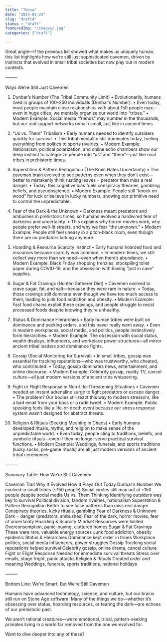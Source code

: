 ```yaml
---
title: "Tdnsa"
date: "2025-01-23"
slug: "draft4"
status : "draft"
featuredImg: "/images/.jpg"
categories: ["draft"]

---
```

Great angle—if the previous list showed what makes us uniquely human, this list highlights how we’re still just sophisticated cavemen, driven by instincts that evolved in small tribal societies but now play out in modern contexts.

⸻

Ways We’re Still Just Cavemen

1. Dunbar’s Number (The Tribal Community Limit)
	•	Evolutionarily, humans lived in groups of 100–250 individuals (Dunbar’s Number).
	•	Even today, most people maintain close relationships with about 150 people max—even in huge cities, we mentally organize our world into “tribes.”
	•	Modern Example: Social media “friends” may number in the thousands, but our real support networks remain small, just like in ancient times.

2. “Us vs. Them” Tribalism
	•	Early humans needed to identify outsiders quickly for survival.
	•	This tribal mentality still dominates today, fueling everything from politics to sports rivalries.
	•	Modern Example: Nationalism, political polarization, and online echo chambers show our deep instinct to categorize people into “us” and “them”—just like rival tribes in prehistoric times.

3. Superstition & Pattern Recognition (The Brain Hates Uncertainty)
	•	The caveman brain evolved to see patterns even when they don’t exist—better to mistakenly think rustling leaves = predator than miss a real danger.
	•	Today, this cognitive bias fuels conspiracy theories, gambling beliefs, and pseudoscience.
	•	Modern Example: People still “knock on wood” for luck or believe in lucky numbers, showing our primitive need to control the unpredictable.

4. Fear of the Dark & the Unknown
	•	Darkness meant predators and ambushes in prehistoric times, so humans evolved a hardwired fear of darkness and uncertainty.
	•	This explains why horror movies work, why people prefer well-lit streets, and why we fear “the unknown.”
	•	Modern Example: People still feel uneasy in a pitch-black room, even though there are no predators lurking anymore.

5. Hoarding & Resource Scarcity Instinct
	•	Early humans hoarded food and resources because scarcity was common.
	•	In modern times, we still collect way more than we need—even when there’s abundance.
	•	Modern Example: Black Friday shopping frenzies, stockpiling toilet paper during COVID-19, and the obsession with having “just in case” supplies.

6. Sugar & Fat Cravings (Hunter-Gatherer Diet)
	•	Cavemen evolved to crave sugar, fat, and salt—because they were rare in nature.
	•	Today, those cravings still dominate even though we have too much access to them, leading to junk food addiction and obesity.
	•	Modern Example: Fast food chains exploit these cravings, and people struggle to resist processed foods despite knowing they’re unhealthy.

7. Status & Dominance Hierarchies
	•	Early human tribes were built on dominance and pecking orders, and this never really went away.
	•	Even in modern workplaces, social media, and politics, people instinctively form hierarchies.
	•	Modern Example: The obsession with social status, wealth displays, influencers, and workplace power structures—all mirror ancient tribal leaders and dominance fights.

8. Gossip (Social Monitoring for Survival)
	•	In small tribes, gossip was essential for tracking reputations—who was trustworthy, who cheated, who contributed.
	•	Today, gossip dominates news, entertainment, and online discourse.
	•	Modern Example: Celebrity gossip, reality TV, cancel culture—all just modern versions of ancient tribe whispering.

9. Fight or Flight Response in Non-Life-Threatening Situations
	•	Cavemen needed an instant adrenaline surge to fight predators or escape danger.
	•	The problem? Our bodies still react this way to modern stressors, like a bad email from your boss or a rude tweet.
	•	Modern Example: Public speaking feels like a life-or-death event because our stress response system wasn’t designed for abstract threats.

10. Religion & Rituals (Seeking Meaning in Chaos)
	•	Early humans developed rituals, myths, and religion to make sense of the unpredictable world.
	•	Even today, people cling to traditions, beliefs, and symbolic rituals—even if they no longer serve practical survival functions.
	•	Modern Example: Weddings, funerals, and sports traditions (lucky socks, pre-game rituals) are all just modern versions of ancient tribal ceremonies.

⸻

Summary Table: How We’re Still Cavemen

Caveman Trait	Why It Evolved	How It Plays Out Today
Dunbar’s Number	We evolved in small tribes (~150 people)	Social circles still max out at ~150 people despite social media
Us vs. Them Thinking	Identifying outsiders was key to survival	Political division, fandom rivalries, nationalism
Superstition & Pattern Recognition	Better to see false patterns than miss real danger	Conspiracy theories, lucky rituals, gambling
Fear of Darkness & Unknown	Dark = danger (predators, ambushes)	Fear of the dark, horror movies, fear of uncertainty
Hoarding & Scarcity Mindset	Resources were limited	Overconsumption, panic-buying, cluttered homes
Sugar & Fat Cravings	These were rare, valuable energy sources	Junk food addiction, obesity epidemic
Status & Hierarchies	Dominance kept order in tribes	Workplace politics, social media influencers, power struggles
Gossip	Tracking social reputations helped survival	Celebrity gossip, online drama, cancel culture
Fight or Flight Response	Needed for immediate survival threats	Stress over emails, stage fright, panic attacks
Religion & Rituals	Created order and meaning	Weddings, funerals, sports traditions, national holidays



⸻

Bottom Line: We’re Smart, But We’re Still Cavemen

Humans have advanced technology, science, and culture, but our brains still run on Stone Age software. Many of the things we do—whether it’s obsessing over status, hoarding resources, or fearing the dark—are echoes of our prehistoric past.

We aren’t rational creatures—we’re emotional, tribal, pattern-seeking primates living in a world far removed from the one we evolved for.

Want to dive deeper into any of these?